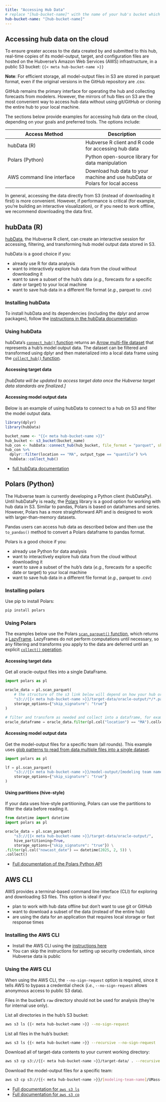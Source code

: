 ```yaml
---
title: "Accessing Hub Data"
# replace "[hub-bucket-name]" with the name of your hub's bucket which you can find in the `cloud.host.name` property of your hub's `admin.json`.
hub-bucket-name: "[hub-bucket-name]"
---
```


## Accessing hub data on the cloud

<!-- Remove this page if you're not planning to host your hub's data on the Hubverse's AWS infrastructure -->

To ensure greater access to the data created by and submitted to this hub, real-time copies of its model-output, target, and configuration files are hosted on the Hubverse's Amazon Web Services (AWS) infrastructure, in a public S3 bucket: `{{< meta hub-bucket-name >}}`

**Note**: For efficient storage, all model-output files in S3 are stored in parquet format, even if the original versions in the GitHub repository are .csv.

GitHub remains the primary interface for operating the hub and collecting forecasts from modelers. However, the mirrors of hub files on S3 are the most convenient way to access hub data without using git/GitHub or cloning the entire hub to your local machine.

The sections below provide examples for accessing hub data on the cloud, depending on your goals and preferred tools. The options include:

| Access Method | Description |
|----|----|
| hubData (R) | Hubverse R client and R code for accessing hub data |
| Polars (Python) | Python open-source library for data manipulation |
| AWS command line interface | Download hub data to your machine and use hubData or Polars for local access |

In general, accessing the data directly from S3 (instead of downloading it first) is more convenient. However, if performance is critical (for example, you're building an interactive visualization), or if you need to work offline, we recommend downloading the data first.

:::{#methods .panel-tabset}
<!-------------------------------------------------- hubData ------------------------------------------------------->

## hubData (R)

[hubData](https://hubverse-org.github.io/hubData), the Hubverse R client, can create an interactive session for accessing, filtering, and transforming hub model output data stored in S3.

hubData is a good choice if you:

-   already use R for data analysis
-   want to interactively explore hub data from the cloud without downloading it
-   want to save a subset of the hub's data (*e.g.*, forecasts for a specific date or target) to your local machine
-   want to save hub data in a different file format (*e.g.*, parquet to .csv)

### Installing hubData

To install hubData and its dependencies (including the dplyr and arrow packages), follow the [instructions in the hubData documentation](https://hubverse-org.github.io/hubData/#installation).

### Using hubData

hubData's [`connect_hub()` function](https://hubverse-org.github.io/hubData/reference/connect_hub.html) returns an [Arrow multi-file dataset](https://arrow.apache.org/docs/r/reference/Dataset.html) that represents a hub's model output data. The dataset can be filtered and transformed using dplyr and then materialized into a local data frame using the [`collect_hub()` function](https://hubverse-org.github.io/hubData/reference/collect_hub.html).

#### Accessing target data

*\[hubData will be updated to access target data once the Hubverse target data standards are finalized.\]*

#### Accessing model output data

Below is an example of using hubData to connect to a hub on S3 and filter the model output data.

``` r
library(dplyr)
library(hubData)

bucket_name <- "{{< meta hub-bucket-name >}}"
hub_bucket <- s3_bucket(bucket_name)
hub_con <- hubData::connect_hub(hub_bucket, file_format = "parquet", skip_checks = TRUE)
hub_con %>%
  dplyr::filter(location == "MA", output_type == "quantile") %>%
  hubData::collect_hub()
```

-   [full hubData documentation](https://hubverse-org.github.io/hubData/)


<!--------------------------------------------------- Polars ------------------------------------------------------->

## Polars (Python)

The Hubverse team is currently developing a Python client (hubDataPy). Until hubDataPy is ready, the [Polars](https://pola.rs/) library is a good option for working with hub data in S3. Similar to pandas, Polars is based on dataframes and series. However, Polars has a more straightforward API and is designed to work with larger-than-memory datasets.

Pandas users can access hub data as described below and then use the `to_pandas()` method to convert a Polars dataframe to pandas format.

Polars is a good choice if you:

-   already use Python for data analysis
-   want to interactively explore hub data from the cloud without downloading it
-   want to save a subset of the hub's data (*e.g.*, forecasts for a specific date or target) to your local machine
-   want to save hub data in a different file format (*e.g.*, parquet to .csv)

### Installing polars

Use pip to install Polars:

``` sh
pip install polars
```

### Using Polars

The examples below use the Polars [`scan_parquet()` function](https://docs.pola.rs/api/python/dev/reference/api/polars.scan_parquet.html), which returns a [LazyFrame](https://docs.pola.rs/api/python/stable/reference/lazyframe/index.html). LazyFrames do not perform computations until necessary, so any filtering and transforms you apply to the data are deferred until an explicit [`collect()` operation](https://docs.pola.rs/api/python/stable/reference/lazyframe/api/polars.LazyFrame.collect.html#polars.LazyFrame.collect).

#### Accessing target data

Get all oracle-output files into a single DataFrame.

``` python
import polars as pl

oracle_data = pl.scan_parquet(
    # the structure of the s3 link below will depend on how your hub organizes target data
    "s3://{{< meta hub-bucket-name >}}/target-data/oracle-output/*/*.parquet",
    storage_options={"skip_signature": "true"}
)

# filter and transform as needed and collect into a dataframe, for example:
oracle_dataframe = oracle_data.filter(pl.col("location") == "MA").collect()
```

#### Accessing model output data

Get the model-output files for a specific team (all rounds). This example uses [glob patterns to read from data multiple files into a single dataset](https://docs.pola.rs/user-guide/io/multiple/#reading-into-a-single-dataframe).

``` python
import polars as pl

lf = pl.scan_parquet(
    "s3://{{< meta hub-bucket-name >}}/model-output/[modeling team name]/*.parquet",
    storage_options={"skip_signature": "true"}
)
```

#### Using partitions (hive-style)

If your data uses hive-style partitioning, Polars can use the partitions to filter the data before reading it.

``` python
from datetime import datetime
import polars as pl

oracle_data = pl.scan_parquet(
    "s3://{{< meta hub-bucket-name >}}/target-data/oracle-output/",
    hive_partitioning=True,
    storage_options={"skip_signature": "true"}) \
.filter(pl.col("nowcast_date") == datetime(2025, 2, 5)) \
.collect()
```

-   [Full documentation of the Polars Python API](https://docs.pola.rs/api/python/stable/reference/)

<!--------------------------------------------------- AWS CLI ------------------------------------------------------->

## AWS CLI

AWS provides a terminal-based command line interface (CLI) for exploring and downloading S3 files. This option is ideal if you:

-   plan to work with hub data offline but don't want to use git or GitHub
-   want to download a subset of the data (instead of the entire hub)
-   are using the data for an application that requires local storage or fast response times

### Installing the AWS CLI

-   Install the AWS CLI using the [instructions here](https://docs.aws.amazon.com/cli/latest/userguide/getting-started-install.html)
-   You can skip the instructions for setting up security credentials, since Hubverse data is public

### Using the AWS CLI

When using the AWS CLI, the `--no-sign-request` option is required, since it tells AWS to bypass a credential check (*i.e.*, `--no-sign-request` allows anonymous access to public S3 data).

:::{.callout-note}

Files in the bucket's `raw` directory should not be used for analysis (they're for internal use only).

:::

List all directories in the hub's S3 bucket:

``` sh
aws s3 ls {{< meta hub-bucket-name >}} --no-sign-request
```

List all files in the hub's bucket:

``` sh
aws s3 ls {{< meta hub-bucket-name >}} --recursive --no-sign-request
```

Download all of target-data contents to your current working directory:

``` sh
aws s3 cp s3://{{< meta hub-bucket-name >}}/target-data/ . --recursive --no-sign-request
```

Download the model-output files for a specific team:

``` sh
aws s3 cp s3://{{< meta hub-bucket-name >}}/[modeling-team-name]/UMass-flusion/ . --recursive --no-sign-request
```

-   [Full documentation for `aws s3 ls`](https://docs.aws.amazon.com/cli/latest/reference/s3/ls.html)
-   [Full documentation for `aws s3 cp`](https://docs.aws.amazon.com/cli/latest/reference/s3/cp.html)

:::

